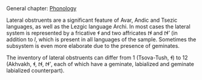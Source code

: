 ## {-}

General chapter: [Phonology](phonology.html)

Lateral obstruents are a significant feature of Avar, Andic and Tsezic languages, as well as the Lezgic language Archi. In most cases the lateral system is represented by a fricative *ɬ* and two affricates *tɬ* and *tɬ'* (in addition to *l*, which is present in all languages of the sample. Sometimes the subsystem is even more elaborate due to the presence of geminates.

The inventory of lateral obstruents can differ from 1 (Tsova-Tush, *ɬ*) to 12 (Akhvakh, *ɬ*, *tɬ*, *tɬ'*, each of which have a geminate, labialized and geminate labialized counterpart).
